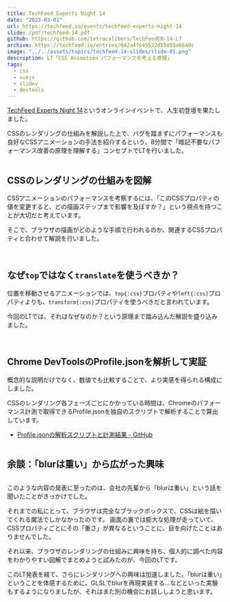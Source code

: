 ```yaml
---
title: TechFeed Experts Night 14
date: "2023-03-01"
url: https://techfeed.io/events/techfeed-experts-night-14
slide: /pdf/techfeed-14.pdf
github: https://github.com/tetracalibers/TechFeedEN-14-LT
archive: https://techfeed.io/entries/642a4f645522db5e89a6640c
image: "../../assets/topics/techfeed-14-slides/slide-01.png"
description: LT「CSS Animation パフォーマンスを考える原理」
tags:
  - css
  - vuejs
  - slidev
  - devtools
---
```



[TechFeed Experts Night 14](https://techfeed.io/events/techfeed-experts-night-14)というオンラインイベントで、人生初登壇を果たしました。

CSSのレンダリングの仕組みを解説した上で、バグを踏まずにパフォーマンスも良好なCSSアニメーションの手法を紹介するという、8分間で「暗記不要なパフォーマンス改善の原理を理解する」コンセプトでLTを行いました。

<Image src={img_04} alt="" />

## CSSのレンダリングの仕組みを図解

CSSアニメーションのパフォーマンスを考察するには、「このCSSプロパティの値を変更すると、どの描画ステップまで影響を及ぼすか？」という視点を持つことが大切だと考えています。

そこで、ブラウザの描画がどのような手順で行われるのか、関連するCSSプロパティと合わせて解説を行いました。

<GridGallery col={4} sp_col={1}>
  <Image src={img_07} class="-c-span-2 -sp-c-span-1" alt="" />
  <Image src={img_08} class="-c-span-2 -sp-c-span-1" alt="" />
  <Image src={img_11} class="-c-span-2-4 -sp-c-span-1" alt="" />
</GridGallery>

## なぜ`top`ではなく`translate`を使うべきか？

位置を移動させるアニメーションでは、`top{:css}`プロパティや`left{:css}`プロパティよりも、`transform{:css}`プロパティを使うべきだと言われています。

今回のLTでは、それはなぜなのか？という原理まで踏み込んだ解説を盛り込みました。

<VStack>
  <GridGallery col={4} sp_col={1}>
    <Image src={img_12} class="-c-span-2-4 -sp-c-span-1" alt="" />
    <Image src={img_13} class="-c-span-2 -sp-c-span-1" alt="" />
    <Image src={img_14} class="-c-span-2 -sp-c-span-1" alt="" />
  </GridGallery>

  <Image src={img_15} alt="" />
</VStack>

## Chrome DevToolsのProfile.jsonを解析して実証

概念的な説明だけでなく、数値でも比較することで、より実感を得られる構成にしました。

CSSのレンダリング各フェーズごとにかかっている時間は、Chromeのパフォーマンス計測で取得できるProfile.jsonを独自のスクリプトで解析することで算出しています。

- [Profile.jsonの解析スクリプトと計測結果 - GitHub](https://github.com/tetracalibers/parse-chrome-performance-profile)

<Image src={img_16} alt="" />

## 余談：「blurは重い」から広がった興味

<Image src={img_09} alt="" />

このような内容の発表に至ったのは、会社の先輩から「blurは重い」という話を聞いたことがきっかけでした。

それまでの私にとって、ブラウザは完全なブラックボックスで、CSSは絵を描いてくれる魔法でしかなかったのです。
画面の裏では膨大な処理が走っていて、CSSプロパティごとにその「重さ」が異なるということに、目を向けたことはありませんでした。

それ以来、ブラウザのレンダリングの仕組みに興味を持ち、個人的に調べた内容をわかりやすい図解でまとめようと試みたのが、今回のLTです。

このLT発表を経て、さらにレンダリングへの興味は加速しました。「blurは重い」ということを体感するために、GLSLでblurを再現実装する…などといった実験もするようになりましたが、それはまた別の機会にお話ししようと思います。
